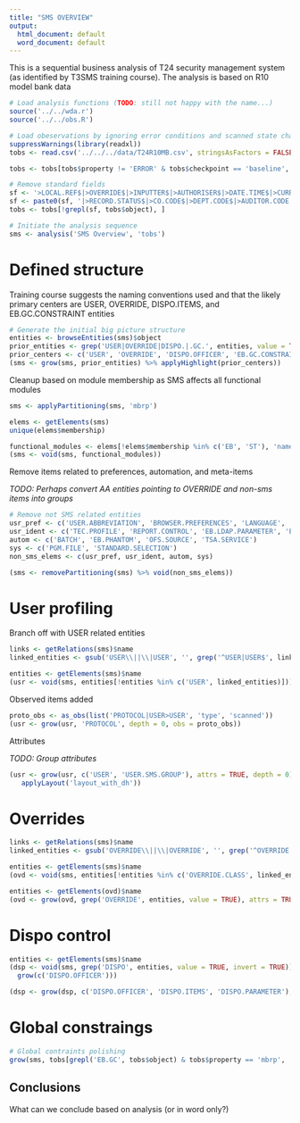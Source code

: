 ```yaml
---
title: "SMS OVERVIEW"
output:
  html_document: default
  word_document: default
---
```

This is a sequential business analysis of T24 security management system (as identified by T3SMS training course). The analysis is based on R10 model bank data

```r
# Load analysis functions (TODO: still not happy with the name...)
source('../../wda.r')
source('../../obs.R')

# Load obeservations by ignoring error conditions and scanned state changes
suppressWarnings(library(readxl))
tobs <- read.csv('../../../data/T24R10MB.csv', stringsAsFactors = FALSE)

tobs <- tobs[tobs$property != 'ERROR' & tobs$checkpoint == 'baseline', ]

# Remove standard fields
sf <- '>LOCAL.REF$|>OVERRIDE$|>INPUTTER$|>AUTHORISER$|>DATE.TIME$|>CURR.NO$'
sf <- paste0(sf, '|>RECORD.STATUS$|>CO.CODE$|>DEPT.CODE$|>AUDITOR.CODE|>AUDIT.DATE.TIME$')
tobs <- tobs[!grepl(sf, tobs$object), ]

# Initiate the analysis sequence
sms <- analysis('SMS Overview', 'tobs')
```

# Defined structure
Training course suggests the naming conventions used and that the likely primary centers are USER, OVERRIDE, DISPO.ITEMS, and EB.GC.CONSTRAINT entities

```r
# Generate the initial big picture structure
entities <- browseEntities(sms)$object
prior_entities <- grep('USER|OVERRIDE|DISPO.|.GC.', entities, value = TRUE)
prior_centers <- c('USER', 'OVERRIDE', 'DISPO.OFFICER', 'EB.GC.CONSTRAINTS')
(sms <- grow(sms, prior_entities) %>% applyHighlight(prior_centers))

```

Cleanup based on module membership as SMS affects all functional modules

```r

sms <- applyPartitioning(sms, 'mbrp')

elems <- getElements(sms)
unique(elems$membership)

functional_modules <- elems[!elems$membership %in% c('EB', 'ST'), 'name']
(sms <- void(sms, functional_modules))
```

Remove items related to preferences, automation, and meta-items

*TODO: Perhaps convert AA entities pointing to OVERRIDE and non-sms items into groups*

```r
# Remove not SMS related entities
usr_pref <- c('USER.ABBREVIATION', 'BROWSER.PREFERENCES', 'LANGUAGE', 'PRINTER.ID')
usr_ident <- c('TEC.PROFILE', 'REPORT.CONTROL', 'EB.LDAP.PARAMETER', 'EB.CHANNEL', 'EB.FILE.UPLOAD')
autom <- c('BATCH', 'EB.PHANTOM', 'OFS.SOURCE', 'TSA.SERVICE')
sys <- c('PGM.FILE', 'STANDARD.SELECTION')
non_sms_elems <- c(usr_pref, usr_ident, autom, sys)

(sms <- removePartitioning(sms) %>% void(non_sms_elems))
```

# User profiling

Branch off with USER related entities

```r
links <- getRelations(sms)$name
linked_entities <- gsub('USER\\||\\|USER', '', grep('^USER|USER$', links, value = TRUE))

entities <- getElements(sms)$name
(usr <- void(sms, entities[!entities %in% c('USER', linked_entities)]))
```

Observed items added

```r

proto_obs <- as_obs(list('PROTOCOL|USER>USER', 'type', 'scanned'))
(usr <- grow(usr, 'PROTOCOL', depth = 0, obs = proto_obs))


```

Attributes

*TODO: Group attributes*

```r

(usr <- grow(usr, c('USER', 'USER.SMS.GROUP'), attrs = TRUE, depth = 0) %>%
   applyLayout('layout_with_dh'))

```

# Overrides

```r
links <- getRelations(sms)$name
linked_entities <- gsub('OVERRIDE\\||\\|OVERRIDE', '', grep('^OVERRIDE|OVERRIDE$', links, value = TRUE))

entities <- getElements(sms)$name
(ovd <- void(sms, entities[!entities %in% c('OVERRIDE.CLASS', linked_entities)]))

entities <- getElements(ovd)$name
(ovd <- grow(ovd, grep('OVERRIDE', entities, value = TRUE), attrs = TRUE, depth = 0))

```

# Dispo control

```r
entities <- getElements(sms)$name
(dsp <- void(sms, grep('DISPO', entities, value = TRUE, invert = TRUE)) %>%
  grow(c('DISPO.OFFICER')))

(dsp <- grow(dsp, c('DISPO.OFFICER', 'DISPO.ITEMS', 'DISPO.PARAMETER'), attrs = T, depth = 0))

```

# Global constraings

```r

# Global contraints polishing
grow(sms, tobs[grepl('EB.GC', tobs$object) & tobs$property == 'mbrp', 'object'])

```

## Conclusions

What can we conclude based on analysis (or in word only?)

```r

```

